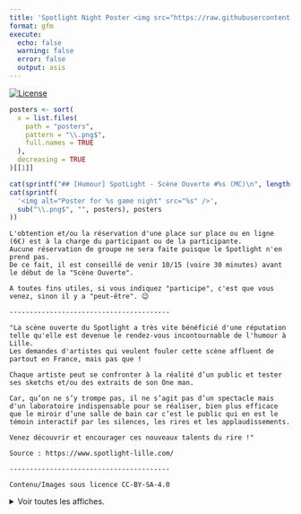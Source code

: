 ```yaml
---
title: 'Spotlight Night Poster <img src="https://raw.githubusercontent.com/mcanouil/hex-stickers/main/SVG/mc.svg" align="right" width="60" />'
format: gfm
execute:
  echo: false
  warning: false
  error: false
  output: asis
---
```


<!-- badges: start -->
[![License](https://img.shields.io/github/license/mcanouil/spotlight-night)](LICENSE)
<!-- badges: end -->

```r
posters <- sort(
  x = list.files(
    path = "posters",
    pattern = "\\.png$",
    full.names = TRUE
  ),
  decreasing = TRUE
)[[1]]

cat(sprintf("## [Humour] SpotLight - Scène Ouverte #%s (MC)\n", length(readLines("events.txt"))))
cat(sprintf(
  '<img alt="Poster for %s game night" src="%s" />',
  sub("\\.png$", "", posters), posters
))
```

```
L'obtention et/ou la réservation d'une place sur place ou en ligne (6€) est à la charge du participant ou de la participante.
Aucune réservation de groupe ne sera faite puisque le Spotlight n'en prend pas.
De ce fait, il est conseillé de venir 10/15 (voire 30 minutes) avant le début de la "Scène Ouverte".

A toutes fins utiles, si vous indiquez "participe", c'est que vous venez, sinon il y a "peut-être". 😉

----------------------------------------

"La scène ouverte du Spotlight a très vite bénéficié d'une réputation telle qu'elle est devenue le rendez-vous incontournable de l'humour à Lille.
Les demandes d'artistes qui veulent fouler cette scène affluent de partout en France, mais pas que !

Chaque artiste peut se confronter à la réalité d’un public et tester ses sketchs et/ou des extraits de son One man.

Car, qu’on ne s’y trompe pas, il ne s’agit pas d’un spectacle mais d'un laboratoire indispensable pour se réaliser, bien plus efficace que le miroir d’une salle de bain car c’est le public qui en est le témoin interactif par les silences, les rires et les applaudissements.

Venez découvrir et encourager ces nouveaux talents du rire !"

Source : https://www.spotlight-lille.com/

----------------------------------------

Contenu/Images sous licence CC-BY-SA-4.0
```

<details><summary>Voir toutes les affiches.</summary>

```r
posters <- c(
  sort(
    x = list.files(
      path = "posters",
      pattern = "\\.png$",
      full.names = TRUE
    ),
    decreasing = TRUE
  ),
  list.files(
    path = "contents",
    pattern = "\\.png$",
    full.names = TRUE
  )
)

cell <- sprintf(
  '<td><img alt="Poster for %s game night" src="%s" /></td>',
  sub("\\.png$", "", posters), posters
)

cols <- 4
rows <- ceiling(length(cell) / cols)

row_id <- rep(seq_len(rows), each = cols, length.out = length(cell))
row_cells <- split(cell, row_id)

cat(sprintf("## [Jeux] Game Night #%s (MC)\n", length(readLines("events.txt"))))
cat("<table>\n")
cat(paste0("<tr>", sapply(row_cells, paste, collapse = ""), "</tr>"), sep = "")
cat("</table>\n")
```

</details>
